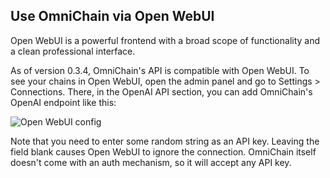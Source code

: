 ## Use OmniChain via Open WebUI

Open WebUI is a powerful frontend with a broad scope of functionality and a clean professional interface.

As of version 0.3.4, OmniChain's API is compatible with Open WebUI. To see your chains in Open WebUI, open the admin panel and go to Settings > Connections. There, in the OpenAI API section, you can add OmniChain's OpenAI endpoint like this:

![Open WebUI config](/images/conf_openwebui.png)

Note that you need to enter some random string as an API key. Leaving the field blank causes Open WebUI to ignore the connection. OmniChain itself doesn't come with an auth mechanism, so it will accept any API key.

